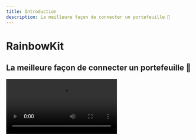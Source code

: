 ```yaml
---
title: Introduction
description: La meilleure façon de connecter un portefeuille 🌈
---
```


# RainbowKit

## La meilleure façon de connecter un portefeuille 🌈

<Video src="https://res.cloudinary.com/rainbowme/video/upload/s--aTmEjSrr--/f_auto:video,q_auto/v1/rainbowkit/site-assets/rainbowkit-video-cutdown-edit_gy0q16" />

RainbowKit est une bibliothèque [React](https://reactjs.org/) qui facilite l'ajout d'une connexion de portefeuille à votre dapp. Il est intuitif, réactif et personnalisable.

### Fonctionnalités

#### Gestion de portefeuille

Gestion de portefeuille prête à l'emploi pour votre dapp. En plus de gérer la connexion et la déconnexion des portefeuilles, RainbowKit prend en charge de nombreux portefeuilles, intervertit les chaînes de connexion, résout l'adresse en ENS, affiche le solde et bien plus encore!

#### Personnalisable

Vous pouvez ajuster l'interface utilisateur de RainbowKit pour correspondre à votre image de marque. Vous pouvez choisir parmi quelques couleurs d'accent et configurations de rayon de bordure pré-définies. Pour des cas d'utilisation plus avancés, vous pouvez fournir un thème entièrement personnalisé, rendre votre propre bouton et omettre certaines fonctionnalités. Mode sombre inclus.

#### Normes de l'industrie

Pour une meilleure interopérabilité avec la plupart des produits, nous nous appuyons sur [viem](https://viem.sh) et [wagmi](https://wagmi.sh/) - les bibliothèques les plus couramment utilisées dans l'espace.

Wallet standards like EIP-1193 and EIP-6963 are supported right out-of-the-box, making it easier than ever for browser wallet users to seamlessly connect their wallet to your dApp.

### Communauté

Nous sommes ravis de voir la communauté adopter RainbowKit, soulever des problèmes et donner des commentaires. Qu'il s'agisse d'une demande de fonctionnalité, d'un rapport de bug ou d'un projet à présenter, veuillez vous impliquer!

-   Soulever un [issue](https://github.com/rainbow-me/rainbowkit/issues)
-   Suivez sur [Twitter](https://twitter.com/rainbowdotme)
-   Partagez votre [feedback](https://github.com/rainbow-me/rainbowkit/discussions/new?category=feedback)
-   Essayez-le sur [Codesandbox](https://codesandbox.io/p/sandbox/github/rainbow-me/rainbowkit/tree/main/examples/with-next)
